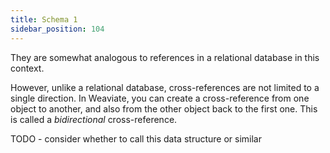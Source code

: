 ```yaml
---
title: Schema 1
sidebar_position: 104
---
```


They are somewhat analogous to references in a relational database in this context.

However, unlike a relational database, cross-references are not limited to a single direction. In Weaviate, you can create a cross-reference from one object to another, and also from the other object back to the first one. This is called a *bidirectional* cross-reference.


TODO - consider whether to call this data structure or similar

<LearningGoals unitName="schema_1"/>
